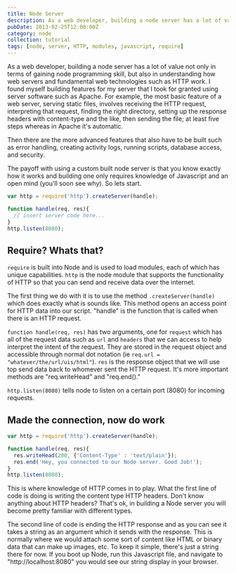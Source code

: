 ```yaml
---
title: Node Server
description: As a web developer, building a node server has a lot of value not only in terms of gaining node programming skill, but also in understanding how web servers and fundamental web technologies such as HTTP work.
pubDate: 2013-02-25T12:00:00Z
category: node
collection: tutorial
tags: [node, server, HTTP, modules, javascript, require]
---
```


As a web developer, building a node server has a lot of value not only in terms of gaining node programming skill, but also in understanding how web servers and fundamental web technologies such as HTTP work. I found myself building features for my server that I took for granted using server software such as Apache. For example, the most basic feature of a web server, serving static files, involves receiving the HTTP request, interpreting that request, finding the right directory, setting up the response headers with content-type and the like, then sending the file; at least five steps whereas in Apache it's automatic.

Then there are the more advanced features that also have to be built such as error handling, creating activity logs, running scripts, database access, and security.

The payoff with using a custom built node server is that you know exactly how it works and building one only requires knowledge of Javascript and an open mind (you'll soon see why). So lets start.

```javascript
var http = require('http').createServer(handle);

function handle(req, res){
  // insert server code here...
}
http.listen(8080);
```

## Require? Whats that?

`require` is built into Node and is used to load modules, each of which has unique capabilities. `http` is the node module that supports the functionality of HTTP so that you can send and receive data over the internet.

The first thing we do with it is to use the method `.createServer(handle)` which does exactly what is sounds like. This method opens an access point for HTTP data into our script. "handle" is the function that is called when there is an HTTP request.

`function handle(req, res)` has two arguments, one for `request` which has all of the request data such as `url` and `headers` that we can access to help interpret the intent of the request. They are stored in the request object and accessible through normal dot notation (ie `req.url = "whatever/the/url/uis/html"`). `res` is the response object that we will use top send data back to whomever sent the HTTP request. It's more important methods are "req.writeHead" and "req.end()."

`http.listen(8080)` tells node to listen on a certain port (8080) for incoming requests.

## Made the connection, now do work

```javascript
var http = require('http').createServer(handle);

function handle(req, res){
  res.writeHead(200, {'Content-Type' : 'text/plain'});
  res.end('Hey, you connected to our Node server. Good Job!');
}
http.listen(8080);
```

This is where knowledge of HTTP comes in to play. What the first line of code is doing is writing the content type HTTP headers. Don't know anything about HTTP headers? That's ok, in building a Node server you will become pretty familiar with different types.

The second line of code is ending the HTTP response and as you can see it takes a string as an argument which it sends with the response. This is normally where we would attach some sort of content like HTML or binary data that can make up images, etc. To keep it simple, there's just a string there for now. If you boot up Node, run this Javascript file, and navigate to "http://localhost:8080" you would see our string display in your browser. 